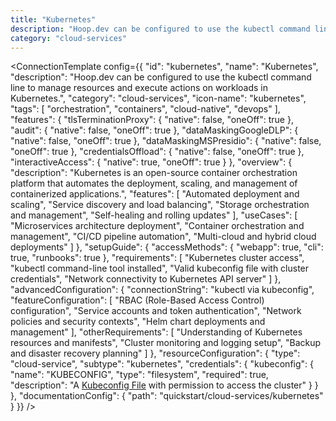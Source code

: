 ```yaml
---
title: "Kubernetes"
description: "Hoop.dev can be configured to use the kubectl command line to manage resources and execute actions on workloads in Kubernetes."
category: "cloud-services"
---
```



<ConnectionTemplate config={{
  "id": "kubernetes",
  "name": "Kubernetes",
  "description": "Hoop.dev can be configured to use the kubectl command line to manage resources and execute actions on workloads in Kubernetes.",
  "category": "cloud-services",
  "icon-name": "kubernetes",
  "tags": [
    "orchestration",
    "containers",
    "cloud-native",
    "devops"
  ],
  "features": {
    "tlsTerminationProxy": {
      "native": false,
      "oneOff": true
    },
    "audit": {
      "native": false,
      "oneOff": true
    },
    "dataMaskingGoogleDLP": {
      "native": false,
      "oneOff": true
    },
    "dataMaskingMSPresidio": {
      "native": false,
      "oneOff": true
    },
    "credentialsOffload": {
      "native": false,
      "oneOff": true
    },
    "interactiveAccess": {
      "native": true,
      "oneOff": true
    }
  },
  "overview": {
    "description": "Kubernetes is an open-source container orchestration platform that automates the deployment, scaling, and management of containerized applications.",
    "features": [
      "Automated deployment and scaling",
      "Service discovery and load balancing",
      "Storage orchestration and management",
      "Self-healing and rolling updates"
    ],
    "useCases": [
      "Microservices architecture deployment",
      "Container orchestration and management",
      "CI/CD pipeline automation",
      "Multi-cloud and hybrid cloud deployments"
    ]
  },
  "setupGuide": {
    "accessMethods": {
      "webapp": true,
      "cli": true,
      "runbooks": true
    },
    "requirements": [
      "Kubernetes cluster access",
      "kubectl command-line tool installed",
      "Valid kubeconfig file with cluster credentials",
      "Network connectivity to Kubernetes API server"
    ]
  },
  "advancedConfiguration": {
    "connectionString": "kubectl via kubeconfig",
    "featureConfiguration": [
      "RBAC (Role-Based Access Control) configuration",
      "Service accounts and token authentication",
      "Network policies and security contexts",
      "Helm chart deployments and management"
    ],
    "otherRequirements": [
      "Understanding of Kubernetes resources and manifests",
      "Cluster monitoring and logging setup",
      "Backup and disaster recovery planning"
    ]
  },
  "resourceConfiguration": {
    "type": "cloud-service",
    "subtype": "kubernetes",
    "credentials": {
      "kubeconfig": {
        "name": "KUBECONFIG",
        "type": "filesystem",
        "required": true,
        "description": "A [Kubeconfig File](https://kubernetes.io/docs/concepts/configuration/organize-cluster-access-kubeconfig/) with permission to access the cluster"
      }
    }
  },
  "documentationConfig": {
    "path": "quickstart/cloud-services/kubernetes"
  }
}} />

